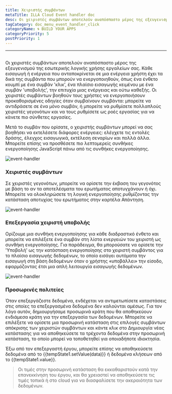 ```yaml
---
title: Χειριστής συμβάντων
metaTitle: ILLA Cloud Event handler doc
desc: Οι χειριστές συμβάντων αποτελούν αναπόσπαστο μέρος της εξευγενισμού της εσωτερικής λογικής χρήσης εργαλείων σας
tagCategory: doc_menu_event_handler_click
categoryName: 🌀 BUILD YOUR APPS
categoryPriority: 5
postPriority: 1
---
```


* * *

## <Heading hidden>Χειριστής συμβάντων</Heading>

Οι χειριστές συμβάντων αποτελούν αναπόσπαστο μέρος της εξευγενισμού της εσωτερικής λογικής χρήσης εργαλείων σας. Κάθε εισαγωγή ή ενέργεια που ανταποκρίνεται σε μια ενέργεια χρήστη έχει τα δικά της συμβάντα που μπορούν να ενεργοποιηθούν, όπως ένα ένθετο κουμπί με ένα συμβάν 'κλικ', ένα πλαίσιο εισαγωγής κειμένου με ένα συμβάν 'υποβολής', την επιτυχία μιας ενέργειας και ούτω καθεξής. Οι χειριστές συμβάντων βοηθούν τους χρήστες να ενεργοποιήσουν προκαθορισμένες οδηγίες όταν συμβαίνουν συμβάντα: μπορείτε να αντιδράσετε σε ένα μόνο συμβάν, ή μπορείτε να ρυθμίσετε πολλαπλούς χειριστές γεγονότων και να τους ρυθμίσετε ως ροές εργασίας για να κάνετε πιο σύνθετες εργασίες.

Μετά το συμβάν που ορίσατε, ο χειριστής συμβάντων μπορεί να σας βοηθήσει να εκτελέσετε διάφορες ενέργειες: ελέγχετε τις εντολές δράσης, έλεγχος εισαγωγικά, εκτέλεση σεναρίων και πολλά άλλα. Μπορείτε επίσης να προσθέσετε πιο λεπτομερείς συνθήκες ενεργοποίησης JavaScript πάνω από τις συνθήκες ενεργοποίησης.

<img alt="event-handler" src='https://cdn.illacloud.com/official-website/img/official-site/event-handler-01.png' />

### Χειριστές συμβάντων

Σε χειριστές γεγονότων, μπορείτε να ορίσετε την έκβαση του γεγονότος με βάση το αν τα αποτελέσματα του ερωτήματος αποτυγχάνουν ή όχι. Μπορείτε να ολοκληρώσετε τη λογική ενεργοποίησης ρυθμίζοντας την κατάσταση αποτυχίας του ερωτήματος στην καρτέλα Απάντηση.

<img alt="event-handler" src='https://cdn.illacloud.com/official-website/img/official-site/event-handler-02.png' />

### Επεξεργασία χειριστή υποβολής

Ορίζουμε μια συνθήκη ενεργοποίησης για κάθε διαδραστικό ένθετο και μπορείτε να επιλέξετε ένα συμβάν στη λίστα ενεργειών του χειριστή ως συνθήκη ενεργοποίησης. Για παράδειγμα, θα μπορούσατε να ορίσετε την 'Υποβολή' ως την κατάσταση ενεργοποίησης στο χειριστή συμβάντος για το πλαίσιο εισαγωγής δεδομένων, το οποίο εισάγει αυτόματα την εισαγωγή στη βάση δεδομένων όταν ο χρήστης «υποβάλλει» την είσοδο, εφαρμόζοντας έτσι μια απλή λειτουργία εισαγωγής δεδομένων.

<img alt="event-handler" src='https://cdn.illacloud.com/official-website/img/official-site/event-handler-03.png' />

### Προσωρινές πολιτείες

Όταν επεξεργάζεστε δεδομένα, ενδέχεται να αντιμετωπίσετε καταστάσεις στις οποίες τα επεξεργασμένα δεδομένα δεν καλούνται αμέσως. Για τον λόγο αυτόν, δημιουργήσαμε προσωρινά κράτη που θα αποθηκεύουν ενδιάμεσα κράτη για την επεξεργασία των δεδομένων. Μπορείτε να επιλέξετε να ορίσετε μια προσωρινή κατάσταση στις επιλογές συμβάντων απόκρισης των χειριστών συμβάντων και κάντε κλικ στο Δημιουργία νέας κατάστασης για να αποθηκεύσετε τα τρέχοντα δεδομένα στην προσωρινή κατάσταση, το οποίο μπορεί να τοποθετηθεί για οποιαδήποτε ιδιοκτησία.

Έξω από τον επεξεργαστή έργου, μπορείτε επίσης να αποθηκεύσετε δεδομένα από το {{tempState1.setValue(data)}} ή δεδομένα κλήσεων από το {{tempState1.value}}.

> Οι τιμές στην προσωρινή κατάσταση θα εκκαθαριστούν κατά την επανεκκίνηση του έργου, και θα χρειαστεί να αποθηκεύσετε τις τιμές τοπικά ή στο cloud για να διασφαλίσετε την ακεραιότητα των δεδομένων.
